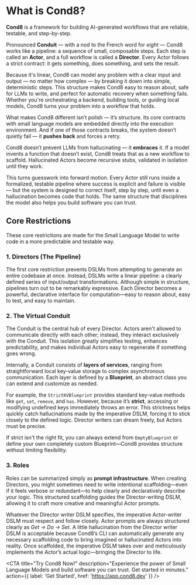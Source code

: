 # What is Cond8?

**Cond8** is a framework for building AI-generated workflows that are reliable, testable, and step-by-step.

<BlendedImage src="/images/what-is-cond8.png" alt="What is Cond8?" />

Pronounced **Conduit** — with a nod to the French word for _eight_ — Cond8 works like a pipeline: a sequence of small, composable steps. Each step is called an **Actor**, and a full workflow is called a **Director**. Every Actor follows a strict contract: it gets something, does something, and sets the result.

Because it's linear, Cond8 can model any problem with a clear input and output — no matter how complex — by breaking it down into simple, deterministic steps. This structure makes Cond8 easy to reason about, safe for LLMs to write, and perfect for automatic recovery when something fails. Whether you're orchestrating a backend, building tools, or guiding local models, Cond8 turns your problem into a workflow that holds.

What makes Cond8 different isn’t polish — it’s structure. Its core contracts with small language models are embedded directly into the execution environment. And if one of those contracts breaks, the system doesn’t quietly fail — it **pushes back** and forces a retry.

Cond8 doesn’t prevent LLMs from hallucinating — it **embraces** it. If a model invents a function that doesn’t exist, Cond8 treats that as a new workflow to scaffold. Hallucinated Actors become recursive stubs, validated in isolation until they work.

This turns guesswork into forward motion. Every Actor still runs inside a formalized, testable pipeline where success is explicit and failure is visible — but the system is designed to correct itself, step by step, until even a hallucination becomes code that holds. The same structure that disciplines the model also helps you build software you can trust.

<ResourceCard
	href="https://github.com/cond8/docs"
	title="This Docs is Powered by Cond8"
	description="This documentation site was built manually using Cond8 itself. Cond8 isn't just for AI-generated code—it's a robust, flexible framework for building real-world software by hand, too. If you're reading this, you're already seeing Cond8 in action!"
	icon="🚀"
/>

<BlendedImage src="/images/conduit.png" alt="The Conduit" />

## Core Restrictions

These core restrictions are made for the Small Language Model to write code in a more predictable and testable way.

### 1. **Directors (The Pipeline)**

The first core restriction prevents DSLMs from attempting to generate an entire codebase at once. Instead, DSLMs write a linear pipeline: a clearly defined series of input/output transformations. Although simple in structure, pipelines turn out to be remarkably expressive. Each Director becomes a powerful, declarative interface for computation—easy to reason about, easy to test, and easy to maintain.

### 2. **The Virtual Conduit**

The Conduit is the central hub of every Director. Actors aren't allowed to communicate directly with each other; instead, they interact exclusively with the Conduit. This isolation greatly simplifies testing, enhances predictability, and makes individual Actors easy to regenerate if something goes wrong.

Internally, a Conduit consists of **layers of services**, ranging from straightforward local key-value storage to complex asynchronous communication. Each layer is defined by a **Blueprint**, an abstract class you can extend and customize as needed.

For example, the `StrictKVBlueprint` provides standard key-value methods like `get`, `set`, `remove`, and `has`. However, because it’s **strict**, accessing or modifying undefined keys immediately throws an error. This strictness helps quickly catch hallucinations made by the imperative DSLM, forcing it to stick closely to the defined logic. Director writers can dream freely, but Actors must be precise.

If strict isn't the right fit, you can always extend from `EmptyBlueprint` or define your own completely custom Blueprint—Cond8 provides structure without limiting flexibility.

### 3. **Roles**

Roles can be summarized simply as **prompt infrastructure**. When creating Directors, you might sometimes need to write intentional scaffolding—even if it feels verbose or redundant—to help clearly and declaratively describe your logic. This structured scaffolding guides the Director-writing DSLM, allowing it to craft more creative and meaningful Actor prompts.

Whatever the Director writer DSLM specifies, the imperative Actor-writer DSLM must respect and follow closely. Actor prompts are always structured clearly as _Get → Do → Set_. A little hallucination from the Director writer DSLM is acceptable because Cond8’s CLI can automatically generate any necessary scaffolding code to bring imagined or hallucinated Actors into reality. Once scaffolded, the imperative DSLM takes over and meticulously implements the Actor’s actual logic—bringing the Director to life.

<BlendedImage src="/images/get-do-set.png" alt="Get → Do → Set" />

<CTA
	title="Try Cond8 Now!"
	description="Experience the power of Small Language Models and build software you can trust. Get started in minutes."
	action={{ label: 'Get Started', href: 'https://app.cond8.dev' }}
/>
